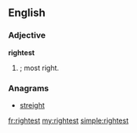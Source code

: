 ==English==

===Adjective===
'''rightest'''

# {{superlative of|right}}; most right.

===Anagrams===
* [[streight#English|streight]]

[[fr:rightest]]
[[my:rightest]]
[[simple:rightest]]